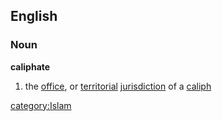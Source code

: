 ==English==
===Noun===
'''caliphate'''
# the [[office]], or [[territorial]] [[jurisdiction]] of a [[caliph]]
[[category:Islam]]